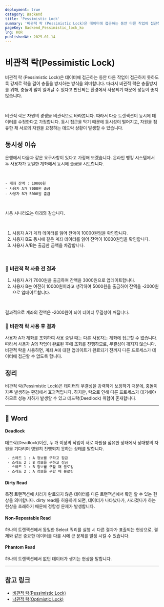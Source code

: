 ```yaml
---
deployment: true
category: Backend
title: 'Pessimistic Lock'
summary: '비관적 락 (Pessimistic Lock)은 데이터에 접근하는 동안 다른 작업이 접근하지 못하도록 강제로 락을 걸어 충돌을 방지하는 방식을 의미합니다.'
pageKey: Backend_Pessimistic_lock_ko
lng: KOR
publishedAt: 2025-01-14
---
```


# 비관적 락(Pessimistic Lock)

비관적 락 (Pessimistic Lock)은 데이터에 접근하는 동안 다른 작업이 접근하지 못하도록 강제로 락을 걸어 충돌을 방지하는 방식을 의미합니다. 따라서 비관적 락은 충돌방지를 위해, 충돌이 많이 일어날 수 있다고 판단되는 환경에서 사용되기 때문에 성능이 좋지 않습니다.

<br />

비관적 락은 자원의 경쟁을 비관적으로 바라봅니다. 따라서 다중 트랜잭션이 동시에 데이터를 수정한다고 가정합니다. 동시 접근을 막기 때문에 동시성이 떨어지고, 자원을 점유한 채 서로의 자원을 요청하는 데드락 상황이 발생할 수 있습니다.

## 동시성 이슈

은행에서 다음과 같은 요구사항이 있다고 가정해 보겠습니다. 온라인 뱅킹 시스템에서 두 사용자가 동일한 계좌에서 동시에 출금을 시도합니다.

<br />

```
- 게좌 잔액 : 10000원
- 사용자 A가 7000원 출금
- 사용자 B가 5000원 출금
```

<br />

사용 시나리오는 아래와 같습니다.

<br />

1. 사용자 A가 계좌 데이터를 읽어 잔액이 10000원임을 확인합니다.
2. 사용자 B도 동시에 같은 계좌 데이터를 읽어 잔액이 10000원임을 확인합니다.
3. 사용자 A/B는 출금한 금액을 차감합니다.

<br />

### 📖 비관적 락 사용 전 결과

1. 사용자 A가 7000원을 출금하여 잔액을 3000원으로 업데이트합니다.
2. 사용자 B는 여전히 10000원이라고 생각하여 5000원을 출금하여 잔액을 -2000원으로 업데이트합니다.

<br />

결과적으로 계좌의 잔액은 -2000원이 되어 데이터 무결성이 깨집니다.

### 📖 비관적 락 사용 후 결과

사용자 A가 계좌를 조회하여 사용 중일 때는 다른 사용자는 계좌에 접근할 수 없습니다. 따라서 사용자 A의 작업이 완료된 후에 조회를 진행하므로, 무결성이 깨지지 않습니다. 비관적 락을 사용하면, 계좌 A에 대한 업데이트가 완료되기 전까지 다른 프로세스가 데이터에 접근할 수 없도록 합니다.

## 정리

비관적 락(Pessimistic Lock)은 데이터의 무결성을 강력하게 보장하기 때문에, 충돌이 자주 발생하는 환경에서 효과적입니다. 하지만, 락으로 인해 다른 프로세스가 대기해야 하므로 성능 저하가 발생할 수 있고 데드락(Deedlock) 위험이 존재합니다.

---

## 📝 Word

#### Deadlock

데드락(Deadlock)이란, 두 개 이상의 작업이 서로 자원을 점유한 상태에서 상대방의 자원을 기다리며 영원히 진행되지 못하는 상태를 말합니다.

```bash title="Embedding Pattern"
 - 스레드 1 : A 정보를 구하고 잠금
 - 스레드 2 : B 정보를 구하고 잠금
 - 스레드 1 : B 정보를 구할 때 블로킹
 - 스레드 2 : A 정보를 구할 때 블로킹
```

#### Dirty Read

특정 트랜잭션에 처리가 완료되지 않은 데이터를 다른 트랜잭션에서 확인 할 수 있는 현상을 의미합니다. dirty read를 허용하게 되면, 데이터가 나타났다가, 사라졌다가 하는 현상을 초래하기 때문에 정합성 문제가 발생합니다.

#### Non-Repeatable Read

하나의 트랜잭션에서 동일한 Select 쿼리를 실행 시 다른 결과가 표출되는 현상으로, 결제와 같은 중요한 데이터를 다룰 시에 큰 문제를 발생 시킬 수 있습니다.

#### Phantom Read

하나의 트랜잭션에서 없던 데이터가 생기는 현상을 말합니다.

---

## 참고 링크

- [비관적 락(Pessimistic Lock)](http://localhost:3000/backend/ko/base/concurrency-pessimistic-lock)
- [낙관적 락(Optimistic Lock)](http://localhost:3000/backend/ko/base/concurrency-optimistic-lock)
